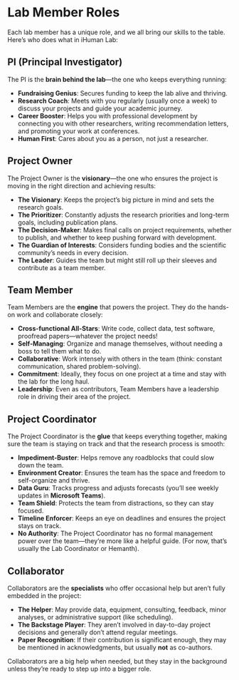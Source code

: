 # Lab Member Roles {.unnumbered}

Each lab member has a unique role, and we all bring our skills to the table. Here's who does what in iHuman Lab:

## PI (Principal Investigator)

The PI is the **brain behind the lab**—the one who keeps everything running:

* **Fundraising Genius**: Secures funding to keep the lab alive and thriving.
* **Research Coach**: Meets with you regularly (usually once a week) to discuss your projects and guide your academic journey.
* **Career Booster**: Helps you with professional development by connecting you with other researchers, writing recommendation letters, and promoting your work at conferences.
* **Human First**: Cares about you as a person, not just a researcher.

## Project Owner

The Project Owner is the **visionary**—the one who ensures the project is moving in the right direction and achieving results:

* **The Visionary**: Keeps the project’s big picture in mind and sets the research goals.
* **The Prioritizer**: Constantly adjusts the research priorities and long-term goals, including publication plans.
* **The Decision-Maker**: Makes final calls on project requirements, whether to publish, and whether to keep pushing forward with development.
* **The Guardian of Interests**: Considers funding bodies and the scientific community’s needs in every decision.
* **The Leader**: Guides the team but might still roll up their sleeves and contribute as a team member.

## Team Member

Team Members are the **engine** that powers the project. They do the hands-on work and collaborate closely:

* **Cross-functional All-Stars**: Write code, collect data, test software, proofread papers—whatever the project needs!
* **Self-Managing**: Organize and manage themselves, without needing a boss to tell them what to do.
* **Collaborative**: Work intensely with others in the team (think: constant communication, shared problem-solving).
* **Commitment**: Ideally, they focus on one project at a time and stay with the lab for the long haul.
* **Leadership**: Even as contributors, Team Members have a leadership role in driving their area of the project.

## Project Coordinator

The Project Coordinator is the **glue** that keeps everything together, making sure the team is staying on track and that the research process is smooth:

* **Impediment-Buster**: Helps remove any roadblocks that could slow down the team.
* **Environment Creator**: Ensures the team has the space and freedom to self-organize and thrive.
* **Data Guru**: Tracks progress and adjusts forecasts (you’ll see weekly updates in **Microsoft Teams**).
* **Team Shield**: Protects the team from distractions, so they can stay focused.
* **Timeline Enforcer**: Keeps an eye on deadlines and ensures the project stays on track.
* **No Authority**: The Project Coordinator has no formal management power over the team—they’re more like a helpful guide. (For now, that’s usually the Lab Coordinator or Hemanth).

## Collaborator

Collaborators are the **specialists** who offer occasional help but aren’t fully embedded in the project:

* **The Helper**: May provide data, equipment, consulting, feedback, minor analyses, or administrative support (like scheduling).
* **The Backstage Player**: They aren’t involved in day-to-day project decisions and generally don’t attend regular meetings.
* **Paper Recognition**: If their contribution is significant enough, they may be mentioned in acknowledgments, but usually **not** as co-authors.

Collaborators are a big help when needed, but they stay in the background unless they’re ready to step up into a bigger role.
